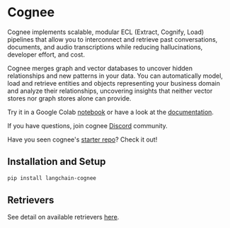 # Cognee

Cognee implements scalable, modular ECL (Extract, Cognify, Load) pipelines that allow
you to interconnect and retrieve past conversations, documents, and audio
transcriptions while reducing hallucinations, developer effort, and cost.

Cognee merges graph and vector databases to uncover hidden relationships and new
patterns in your data. You can automatically model, load and retrieve entities and
objects representing your business domain and analyze their relationships, uncovering
insights that neither vector stores nor graph stores alone can provide.

Try it in a Google Colab  <a href="https://colab.research.google.com/drive/1g-Qnx6l_ecHZi0IOw23rg0qC4TYvEvWZ?usp=sharing">notebook</a>  or have a look at the <a href="https://docs.cognee.ai">documentation</a>.

If you have questions, join cognee <a href="https://discord.gg/NQPKmU5CCg">Discord</a> community.

Have you seen cognee's <a href="https://github.com/topoteretes/cognee-starter">starter repo</a>? Check it out!


## Installation and Setup

```bash
pip install langchain-cognee
```

## Retrievers

See detail on available retrievers [here](/oss/integrations/retrievers/cognee).
